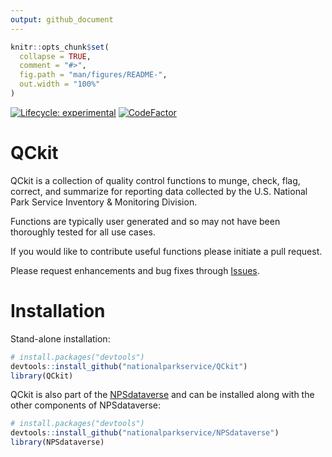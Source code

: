 ```yaml
---
output: github_document
---
```


<!-- README.md is generated from README.Rmd. Please edit that file -->

```r
knitr::opts_chunk$set(
  collapse = TRUE,
  comment = "#>",
  fig.path = "man/figures/README-",
  out.width = "100%"
)
```
<!-- badges: start -->
[![Lifecycle: experimental](https://img.shields.io/badge/lifecycle-experimental-orange.svg)](https://www.tidyverse.org/lifecycle/#experimental)
[![CodeFactor](https://www.codefactor.io/repository/github/roblbaker/qckit/badge)](https://www.codefactor.io/repository/github/roblbaker/qckit)
<!-- badges: end -->

# QCkit

QCkit is a collection of quality control functions to munge, check, flag, correct, and summarize for reporting data collected by the U.S. National Park Service Inventory & Monitoring Division.

Functions are typically user generated and so may not have been thoroughly tested for all use cases.

If you would like to contribute useful functions please initiate a pull request.

Please request enhancements and bug fixes through [Issues](https://github.com/nationalparkservice/QCkit/issues).

# Installation 

Stand-alone installation:
``` r
# install.packages("devtools")
devtools::install_github("nationalparkservice/QCkit")
library(QCkit)
```

QCkit is also part of the [NPSdataverse](https://nationalparkservice.github.io/NPSdataverse/) and can be installed along with the other components of NPSdataverse:

```r
# install.packages("devtools")
devtools::install_github("nationalparkservice/NPSdataverse")
library(NPSdataverse)
```

